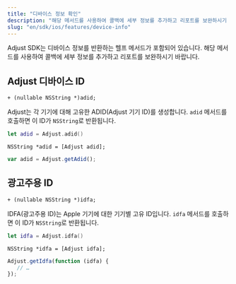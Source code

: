 ```yaml
---
title: "디바이스 정보 확인"
description: "해당 메서드를 사용하여 콜백에 세부 정보를 추가하고 리포트를 보완하시기 바랍니다."
slug: "en/sdk/ios/features/device-info"
---
```

Adjust SDK는 디바이스 정보를 반환하는 헬프 메서드가 포함되어 있습니다. 해당 메서드를 사용하여 콜백에 세부 정보를 추가하고 리포트를 보완하시기 바랍니다.

Adjust 디바이스 ID
--------------

```objc
+ (nullable NSString *)adid;
```

Adjust는 각 기기에 대해 고유한 ADID\(Adjust 기기 ID\)를 생성합니다. `adid` 메서드를 호출하면 이 ID가 `NSString`로 반환됩니다.
<tabs> <tab title="Swift" sync="swift"> 

```swift
let adid = Adjust.adid()
```

</Tab> <tab title="Objective-C" sync="objc"> 

```objc
NSString *adid = [Adjust adid];
```

</Tab> <tab title="Javascript" sync="js"> 

```js
var adid = Adjust.getAdid();
```

</Tab> </Tabs> 

광고주용 ID
-------

```objc
+ (nullable NSString *)idfa;
```

IDFA\(광고주용 ID\)는 Apple 기기에 대한 기기별 고유 ID입니다. `idfa` 메서드를 호출하면 이 ID가 `NSString`로 반환됩니다.
<tabs> <tab title="Swift" sync="swift"> 

```swift
let idfa = Adjust.idfa()
```

</Tab> <tab title="Objective-C" sync="objc"> 

```objc
NSString *idfa = [Adjust idfa];
```

</Tab> <tab title="Javascript" sync="js"> 

```js
Adjust.getIdfa(function (idfa) {
   // …
});
```

</Tab> </Tabs>

